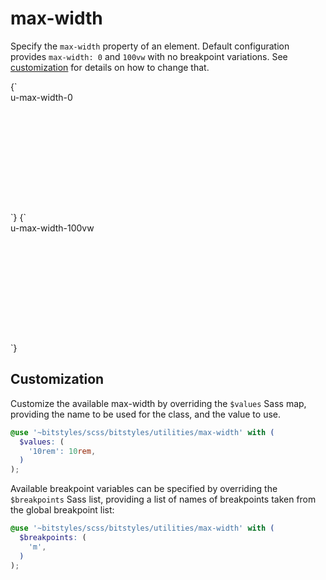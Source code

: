 
<Meta title="Utilities/max-width" />

# max-width

Specify the `max-width` property of an element. Default configuration provides `max-width: 0` and `100vw` with no breakpoint variations. See [customization](#customization) for details on how to change that.

<Canvas>
  <Story name="u-max-width-0" inline={false} height="13rem" width="100%">
    {`
      <div class="u-bg-brand-2 u-padding-m" style="height:12rem">
        <div class="u-max-width-0 u-bg-grayscale-light-2" style="width:9999rem">u-max-width-0</div>
      </div>
    `}
  </Story>
  <Story name="u-max-width-100vw" inline={false} height="13rem" width="100%">
    {`
      <div class="u-bg-brand-2 u-padding-m" style="height:12rem">
        <div class="u-max-width-100vw u-bg-grayscale-light-2" style="width:9999rem">u-max-width-100vw</div>
      </div>
    `}
  </Story>
</Canvas>

## Customization

Customize the available max-width by overriding the `$values` Sass map, providing the name to be used for the class, and the value to use.

```scss
@use '~bitstyles/scss/bitstyles/utilities/max-width' with (
  $values: (
    '10rem': 10rem,
  )
);
```

Available breakpoint variables can be specified by overriding the `$breakpoints` Sass list, providing a list of names of breakpoints taken from the global breakpoint list:

```scss
@use '~bitstyles/scss/bitstyles/utilities/max-width' with (
  $breakpoints: (
    'm',
  )
);
```
